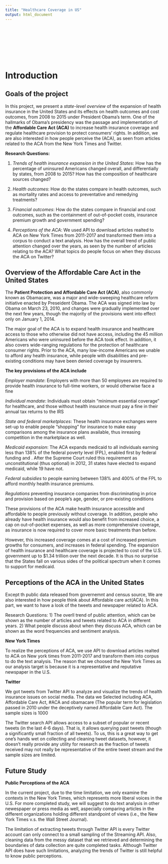 ---
title: "Healthcare Coverage in US"
output: html_document
---

<style type="text/css">
.title {
  display: none;
}

img {
  margin: 40px;
}

</style>

<div class="row" style="padding-top: 100px;">




# Introduction

## Goals of the project

In this project, we present a _state-level overview_ of the expansion of health insurance in the United States and its effects on health outcomes and cost outcomes, from 2008 to 2015 under President Obama's term. One of the hallmarks of Obama's presidency was the passage and implementation of the __Affordable Care Act (ACA)__ to increase health insurance coverage and regulate healthcare provision to protect consumers' rights. In addition, we are also interested in how people perceive the (ACA), as seen from articles related to the ACA from the New York Times and Twitter.

__Research Questions:__

1) _Trends of health insurance expansion in the United States_: How has the percentage of uninsured Americans changed overall, and differentially by states, from 2008 to 2015? How has the composition of healthcare sources changed?

2) _Health outcomes_: How do the states compare in health outcomes, such as mortality rates and access to preventative and remedying treatments?

3) _Financial outcomes_: How do the states compare in financial and cost outcomes, such as the containment of out-of-pocket costs, insurance premium growth and government spending?

4) _Perceptions of the ACA_: We used API to download articles realted to ACA on New York Times from 2011-2017 and transformed them into a corpus to conduct a text analysis. How has the overall trend of public attention changed over the years, as seen by the number of articles relating to the ACA? What topics do people focus on when they discuss the ACA on Twitter?

## Overview of the Affordable Care Act in the United States

The __Patient Protection and Affordable Care Act (ACA)__, also commonly known as Obamacare, was a major and wide-sweeping healthcare reform initiative enacted by Preseident Obama. The ACA was signed into law by Obama on March 23, 2010, and changes were gradually implemented over the next few years, though the majority of the provisions went into effect only on January 1, 2014.   

The major goal of the ACA is to expand health insurance and healthcare access to those who otherwise did not have access, including the 45 million Americans who were uninsured before the ACA took effect. In addition, it also covers wide-ranging regulations for the protection of healthcare consumer rights. Prior to the ACA, many low-income Americans we unable to afford any health insurance, while people with disabilities and pre-existing conditions may have been denied coverage by insurerers.   

__The key provisions of the ACA include__  

_Employer mandate_: Employers with more than 50 employees are required to provide health insurance to full-time workers, or would otherwise face a fine

_Individual mandate_: Individuals must obtain "minimum essential coverage" for healthcare, and those without health insurance must pay a fine in their annual tax returns to the IRS

_State and federal marketplaces_: These health insurance exchanges were set-up to enable people "shopping" for insurance to make easy comparisons among the insurance plans available, thus inreasing competition in the marketplace as well.

_Medicaid expansion_: The ACA expands medicaid to all individuals earning less than 138% of the federal poverty level (FPL), enabled first by federal funding and . After the Supreme Court ruled this requirement as unconstitutional (thus optional) in 2012, 31 states have elected to expand medicaid, while 19 have not.

_Federal subsidies_ to people earning between 138% and 400% of the FPL to afford monthly health insurance premiums.

_Regulations_ preventing insurance companies from discriminating in price and provision based on people's age, gender, or pre-existing conditions

These provisions of the ACA make health insurance accessible and affordable to people previously without coverage. In addition, people who already have health insurance would also benefit from increased choice, a cap on out-of-pocket expenses, as well as more comprehensive coverage, as insurance is now required to cover more basic treatments than before.

However, this increased coverage comes at a cost of increased premium growths for consumers, and increases in federal spending. The expansion of health insurance and healthcare coverage is projected to cost of the U.S. government up to $1.34 trillion over the next decade. It is thus no surprise that the States fall on various sides of the political spectrum when it comes to support for medicaid.

## Perceptions of the ACA in the United States

Except th public data released from governemnt and census source, We are also interested in how people think about Affordable care act(ACA). In this part, we want to have a look of the tweets and newspaper related to ACA.

Research Questions: 1) The overll trend of public attention, which can be shown as the number of articles and tweets related to ACA in different years. 2) What people discuss about when they discuss ACA, which can be shown as the word frequencies and sentiment analysis.

__New York Times__

To realize the perceptions of ACA, we use API to download articles realted to ACA on New york times from 2011-2017 and transform them into corpus to do the text analysis. The reason that we choosed the New York Times as our analysis target is because it is a representative and reputative newspaper in the U.S.

__Twitter__

We got tweets from Twitter API to analyze and visualize the trends of health insurance issues on social media. The data we Selected including ACA, Affordable Care Act, #ACA and obamacare (The popular term for legislation passed in 2010 under the deceptively named Affordable Care Act). The sample sizes is 1000

The Twitter search API allows access to a subset of popular or recent tweets (in the last 4-6 days). That is, it allows querying past tweets (though a significantly small fraction of all tweets). To us, this is a great way to get one's hands wet on collecting and cleaning tweet datasets, however, it doesn't really provide any utility for research as the fraction of tweets received may not really be representative of the entire tweet stream and the sample sizes are limited.

## Future Study

__Public Perceptions of the ACA__

In the current project, due to the time limitation, we only examine the contexts in the New York Times, which represents more liberal voices in the U.S. For more completed study, we will suggest to do text analysis in other newespaper or press media as well, aspecially comparing articles in the different organizations holding different standpoint of views (i.e., the New York Times v.s. the Wall Street Journal).

The limitation of extracting tweets through Twitter API is every Twitter account can only connect to a small sampling of the Streaming API. Also, cleaning data from the messy dataset that we retrieved and determining the boundaries of data collection are quite completed tasks. Although Twitter API does have such limitations, analyzing the trends of Twitter is still helpful to know public perceptions. 
